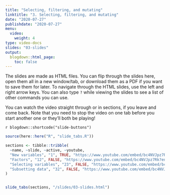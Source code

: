 ```yaml
---
title: "Selecting, filtering, and mutating"
linktitle: "3. Selecting, filtering, and mutating"
date: "2020-07-27"
publishdate: "2020-07-27"
menu:
  video:
    weight: 4
type: video-docs
slides: "03-slides"
output:
  blogdown::html_page:
    toc: false
---
```


The slides are made as  HTML files. You can flip through the slides here, open them all in a new window/tab, or download them as a PDF if you want to save them for later. To navigate through the HTML slides, use the left and right arrow keys. You can also type `?` while viewing the slides to see a list of other commands you can use.

You can watch the video straight through or in sections, if you leave and come back. Note that you need to stop the video on one tab before you start another one or they'll both be playing!

`r blogdown::shortcode("slide-buttons")`

```r
source(here::here("R", "slide_tabs.R"))

sections <- tibble::tribble(
  ~name, ~slide, ~active, ~youtube,
  "New variables", "1", TRUE, "https://www.youtube.com/embed/bc4NVJpz7Rk?enablejsapi=1&modestbranding=1&rel=0&start=3",
  "Factors", "12", FALSE, "https://www.youtube.com/embed/bc4NVJpz7Rk?enablejsapi=1&modestbranding=1&rel=0&start=1183",
  "Selecting variables", "23", FALSE, "https://www.youtube.com/embed/bc4NVJpz7Rk?enablejsapi=1&modestbranding=1&rel=0&start=2435",
  "Subsetting data", "32", FALSE, "https://www.youtube.com/embed/bc4NVJpz7Rk?enablejsapi=1&modestbranding=1&rel=0&start=2435"
) 


slide_tabs(sections, "/slides/03-slides.html")
```

